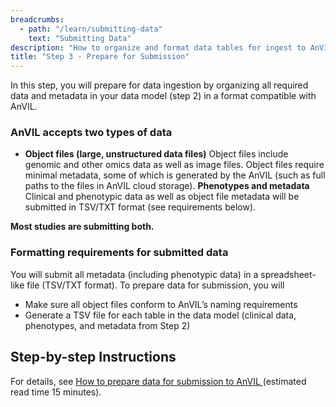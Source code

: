 ```yaml
---
breadcrumbs:
  - path: "/learn/submitting-data"
    text: "Submitting Data"
description: "How to organize and format data tables for ingest to AnVIL"
title: "Step 3 - Prepare for Submission"
---
```


<Alert icon={false} severity="info">
  <div>
In this step, you will prepare for data ingestion by organizing all required data and metadata in your data model (step 2) in a format compatible with AnVIL.
</div>
</Alert>

### AnVIL accepts two types of data
- **Object files (large, unstructured data files)**
Object files include genomic and other omics data as well as image files. Object files require minimal metadata, some of which is generated by the AnVIL (such as full paths to the files in AnVIL cloud storage).
**Phenotypes and metadata**
Clinical and phenotypic data as well as object file metadata will be submitted in TSV/TXT format (see requirements below).

**Most studies are submitting both.**

### Formatting requirements for submitted data
You will submit all metadata (including phenotypic data) in a spreadsheet-like file (TSV/TXT format). To prepare data for submission, you will
- Make sure all object files conform to AnVIL’s naming requirements
- Generate a TSV file for each table in the data model (clinical data, phenotypes, and metadata from Step 2)

## Step-by-step Instructions
For details, see [How to prepare data for submission to AnVIL ](https://support.terra.bio/hc/en-us/articles/28500021527451-Prepare-data-for-submission-to-AnVIL) (estimated read time 15 minutes).
